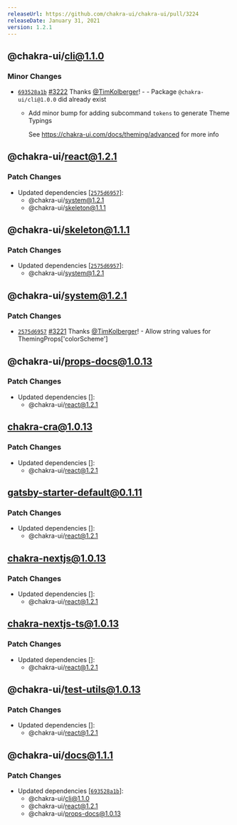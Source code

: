 ```yaml
---
releaseUrl: https://github.com/chakra-ui/chakra-ui/pull/3224
releaseDate: January 31, 2021
version: 1.2.1
---
```



## @chakra-ui/cli@1.1.0

### Minor Changes

-   [`693528a1b`](https://github.com/chakra-ui/chakra-ui/commit/693528a1b73af2eeb462371a61ff2957c6f65810) [#3222](https://github.com/chakra-ui/chakra-ui/pull/3222) Thanks [@TimKolberger](https://github.com/TimKolberger)! - - Package `@chakra-ui/cli@1.0.0` did already exist

    -   Add minor bump for adding subcommand `tokens` to generate Theme Typings

        See <https://chakra-ui.com/docs/theming/advanced> for more info

 ## @chakra-ui/react@1.2.1

### Patch Changes

-   Updated dependencies
    \[[`2575d6957`](https://github.com/chakra-ui/chakra-ui/commit/2575d6957feb6da82775aacf6fe633b50ca3f81e)]:
    -   @chakra-ui/system@1.2.1
    -   @chakra-ui/skeleton@1.1.1

 ## @chakra-ui/skeleton@1.1.1

### Patch Changes

-   Updated dependencies
    \[[`2575d6957`](https://github.com/chakra-ui/chakra-ui/commit/2575d6957feb6da82775aacf6fe633b50ca3f81e)]:
    -   @chakra-ui/system@1.2.1

 ## @chakra-ui/system@1.2.1

### Patch Changes

-   [`2575d6957`](https://github.com/chakra-ui/chakra-ui/commit/2575d6957feb6da82775aacf6fe633b50ca3f81e)
    [#3221](https://github.com/chakra-ui/chakra-ui/pull/3221) Thanks
    [@TimKolberger](https://github.com/TimKolberger)! - Allow string values for
    ThemingProps['colorScheme']

 ## @chakra-ui/props-docs@1.0.13

### Patch Changes

-   Updated dependencies \[]:
    -   @chakra-ui/react@1.2.1

 ## chakra-cra@1.0.13

### Patch Changes

-   Updated dependencies \[]:
    -   @chakra-ui/react@1.2.1

 ## gatsby-starter-default@0.1.11

### Patch Changes

-   Updated dependencies \[]:
    -   @chakra-ui/react@1.2.1

 ## chakra-nextjs@1.0.13

### Patch Changes

-   Updated dependencies \[]:
    -   @chakra-ui/react@1.2.1

 ## chakra-nextjs-ts@1.0.13

### Patch Changes

-   Updated dependencies \[]:
    -   @chakra-ui/react@1.2.1

 ## @chakra-ui/test-utils@1.0.13

### Patch Changes

-   Updated dependencies \[]:
    -   @chakra-ui/react@1.2.1

 ## @chakra-ui/docs@1.1.1

### Patch Changes

-   Updated dependencies
    \[[`693528a1b`](https://github.com/chakra-ui/chakra-ui/commit/693528a1b73af2eeb462371a61ff2957c6f65810)]:
    -   @chakra-ui/cli@1.1.0
    -   @chakra-ui/react@1.2.1
    -   @chakra-ui/props-docs@1.0.13
